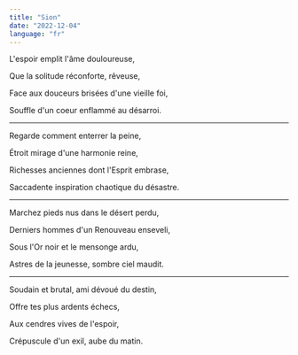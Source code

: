 ```yaml
---
title: "Sion"
date: "2022-12-04"
language: "fr"
---
```


<Poem>

L'espoir emplit l'âme douloureuse,

Que la solitude réconforte, rêveuse,

Face aux douceurs brisées d'une vieille foi,

Souffle d'un coeur enflammé au désarroi.

<Hr />

Regarde comment enterrer la peine,

Étroit mirage d'une harmonie reine,

Richesses anciennes dont l'Esprit embrase,

Saccadente inspiration chaotique du désastre.

<Hr />

Marchez pieds nus dans le désert perdu,

Derniers hommes d'un Renouveau enseveli,

Sous l'Or noir et le mensonge ardu,

Astres de la jeunesse, sombre ciel maudit.

<Hr />

Soudain et brutal, ami dévoué du destin,

Offre tes plus ardents échecs,

Aux cendres vives de l'espoir,

Crépuscule d'un exil, aube du matin. 

</Poem>